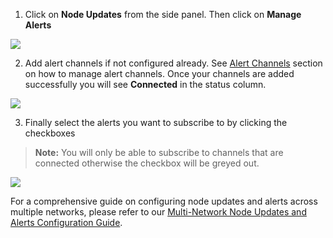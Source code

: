 1. Click on **Node Updates** from the side panel. Then click on **Manage Alerts**

![](/images/alert-flow-instr-12.png)

2. Add alert channels if not configured already. See [Alert Channels](/channels/introduction) section on how to manage alert channels. Once your channels are added successfully you will see **Connected** in the status column.

![](/images/alert-flow-instr-6.png)

3. Finally select the alerts you want to subscribe to by clicking the checkboxes
> **Note:** You will only be able to subscribe to channels that are connected otherwise the checkbox will be greyed out.

![](/images/alert-flow-instr-13.png)


For a comprehensive guide on configuring node updates and alerts across multiple networks, please refer to our [Multi-Network Node Updates and Alerts Configuration Guide](#). <!-- Add the actual link to your new documentation here -->
